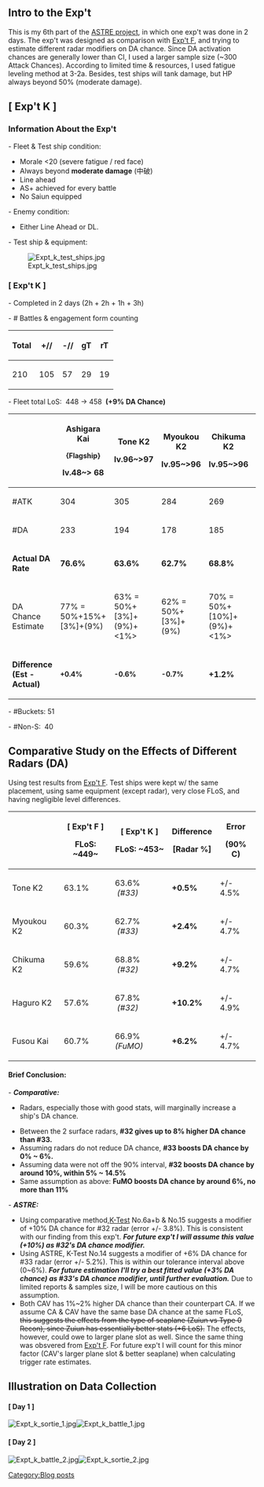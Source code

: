 ==Intro to the Exp't ==
This is my 6th part of the [http://kancolle.wikia.com/wiki/User:Homuhomu123#-_Homu_Test:_Trigger_Rates_of_Artillery_Spotting_.2F_.E3.83.9B.E3.83.A0.E3.83.86.E3.82.B9.E3.83.88.EF.BC.9A.E5.BC.BE.E7.9D.80.E8.A6.B3.E6.B8.AC.E5.B0.84.E6.92.83.E3.81.AB.E3.81.A4.E3.81.84.E3.81.A6 ASTRE project], in which one exp't was done in 2 days. The exp't was designed as comparison with [http://kancolle.wikia.com/wiki/User_blog:Homuhomu123/Evaluation_of_CA,_CAV_%26_BBV_Base_Rate_on_Double_Attack#Information_About_the_Exp.27t Exp't F], and trying to estimate different radar modifiers on DA chance. Since DA activation chances are generally lower than CI, I used a larger sample size (~300 Attack Chances).<span style="font-size:14px;"> According to limited time & resources, I used fatigue leveling method at 3-2a. Besides, test ships will tank damage, but HP always beyond 50% (moderate damage).</span>



==[ Exp't K ]==
===Information About the Exp't===
- Fleet & Test ship condition:

*Morale <20 (severe fatigue / red face)
*Always beyond '''moderate damage''' (中破)
*Line ahead
*AS+ achieved for every battle
*No Saiun equipped
- Enemy condition:
*Either Line Ahead or DL.
- Test ship & equipment:

[[File:Expt_k_test_ships.jpg|left]]































===[ Exp't K ]===
- Completed in 2 days (2h + 2h + 1h + 3h)

- # Battles & engagement form counting
{| border="0" cellpadding="1" cellspacing="1" class="article-table" style="width: 500px;"
|-
! scope="col"|Total
| +//
| -//
| gT
| rT
|-
! scope="col"|210
|105
|57
|29
|19
|}

- Fleet total LoS:  448 -> 458 ''' (+9% DA Chance)'''

{| border="0" cellpadding="1" cellspacing="1" class="article-table" style="margin: 0px left; width: 500px;"
|-
! scope="col"|
! scope="col"|
Ashigara Kai

<span style="font-size:14px;">{Flagship}</span>

lv.48~> 68
! scope="col"|
Tone K2

lv.96~>97
! scope="col"|
Myoukou K2

lv.95~>96
! scope="col"|
Chikuma K2

lv.95~>96
! scope="col"|
Haguro K2

lv.95~>96
! scope="col"|
Fusou Kai

lv.95~>97
|-
|#ATK
|304
|305
|284
|269
|267
|272
|-
|#DA
|233
|194
|178
|185
|181
|182
|-
|'''Actual DA Rate'''
|'''76.6%'''
|'''63.6%'''
|'''62.7%'''
|'''68.8%'''
|'''67.8%'''
|'''66.9%'''
|-
|DA Chance Estimate
|77% = 50%+15%+[3%]+(9%)
|63% = 50%+[3%]+(9%)+<1%>
|62% = 50%+[3%]+(9%)
|70% = 50%+[10%]+(9%)+<1%>
|69% = 50%+[10%]+(9%)
|69% = 50%+[6%]+(12%)+<1%>
|-
|'''Difference (Est - Actual)'''
|
'''<span style="font-size:14px;">+0.4%</span>'''
|
'''<span style="font-size:14px;">-0.6%</span>'''
|
'''<span style="font-size:14px;">-0.7%</span>'''
|'''+1.2%'''
|'''+1.2%'''
|'''+2.1%'''
|}

- #Buckets: 51

- #Non-S:  40





==Comparative Study on the Effects of Different Radars (DA)==
Using test results from [http://kancolle.wikia.com/wiki/User_blog:Homuhomu123/Evaluation_of_CA,_CAV_%26_BBV_Base_Rate_on_Double_Attack#.5B_Exp.27t_F_.5D Exp't F]. Test ships were kept w/ the same placement, using same equipment (except radar), very close FLoS, and having negligible level differences.
{| border="0" cellpadding="1" cellspacing="1" class="article-table" style="float: left; width: 500px;"
! scope="row"|
|
'''[ Exp't F ]'''

FLoS: ~449~
|
'''[ Exp't K ]'''

FLoS: ~453~
|
'''Difference'''

[Radar %]
|
'''Error'''

(90% C)
|-
! scope="row"|Tone K2
|63.1%
|63.6%  ''(#33)''
|'''+0.5%'''
| +/- 4.5%
|-
! scope="row"|Myoukou K2
|60.3%
|62.7%  ''(#33)''
|'''+2.4%'''
| +/- 4.7%
|-
! scope="row"|Chikuma K2
|59.6%
|68.8%  ''(#32)''
|'''+9.2%'''
| +/- 4.7%
|-
! scope="row"|Haguro K2
|57.6%
|67.8%  ''(#32)''
|'''+10.2%'''
| +/- 4.9%
|-
! scope="row"|Fusou Kai
|60.7%
|
66.9% ''(FuMO)''
|'''+6.2%'''
| +/- 4.7%
|}



















====Brief Conclusion:====

- '''''Comparative:'''''
*Radars, especially those with good stats, will marginally increase a ship's DA chance.

*Between the 2 surface radars,'' '''''#32 gives up to 8% higher DA chance than #33.'''
*Assuming radars do not reduce DA chance, '''#33 boosts DA chance by 0% ~ 6%.'''
*Assuming data were not off the 90% interval, '''#32 boosts DA chance by around 10%, within 5% ~ 14.5%'''
*Same assumption as above: '''FuMO boosts DA chance by around 6%, no more than 11%'''

- '''''ASTRE:'''''
*Using comparative method,[http://kancolle.wikia.com/wiki/User_blog:Homuhomu123/Translation_on_Kuubowokyuu%27s_Exp%27ts_on_the_Trigger_Rates_of_Artillery_Spotting K-Test] No.6a+b & No.15 suggests a modifier of +10% DA chance for #32 radar (error +/- 3.8%). This is consistent with our finding from this exp't. '''''For future exp't I will assume this value (+10%) as #32's DA chance modifier.'''''
*Using ASTRE, K-Test No.14 suggests a modifier of +6% DA chance for #33 radar (error +/- 5.2%). This is within our tolerance interval above (0~6%). '''''For future estimation I'll try a best fitted value (+3% DA chance) as #33's DA chance modifier, until further evaluation.''''' Due to limited reports & samples size, I will be more cautious on this assumption.
*Both CAV has 1%~2% higher DA chance than their counterpart CA. If we assume CA & CAV have the same base DA chance at the same FLoS, <strike>this suggests the effects from the type of seaplane (Zuiun vs Type 0 Recon), since Zuiun has essentially better stats (+6 LoS).</strike> The effects, however, could owe to larger plane slot as well. Since the same thing was obsvered from [http://kancolle.wikia.com/wiki/User_blog:Homuhomu123/Evaluation_of_CA,_CAV_%26_BBV_Base_Rate_on_Double_Attack#Information_About_the_Exp.27t Exp't F]. For future exp't I will count for this minor factor (CAV's larger plane slot & better seaplane) when calculating trigger rate estimates.















==Illustration on Data Collection==

====[ Day 1 ]====
[[File:Expt_k_sortie_1.jpg|left]][[File:Expt_k_battle_1.jpg|left]]

====[ Day 2 ]====
[[File:Expt_k_battle_2.jpg|left]][[File:Expt_k_sortie_2.jpg|left]]
[[Category:Blog posts]]